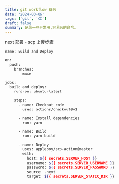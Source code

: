 ```yaml
---
title: git workflow 备忘
date: '2024-03-06'
tags: ['git', 'CI']
draft: false
summary: 记录一些不常用,容易忘的命令。
---
```



next 部署 - scp 上传步骤
```sh
name: Build and Deploy

on:
  push:
    branches:
      - main

jobs:
  build_and_deploy:
    runs-on: ubuntu-latest

    steps:
      - name: Checkout code
        uses: actions/checkout@v2

      - name: Install dependencies
        run: yarn

      - name: Build
        run: yarn build

      - name: Deploy
        uses: appleboy/scp-action@master
        with:
          host: ${{ secrets.SERVER_HOST }}
          username: ${{ secrets.SERVER_USERNAME }}
          password: ${{ secrets.SERVER_PASSWORD }}
          source: .next
          target: ${{ secrets.SERVER_STATIC_DIR }}

```